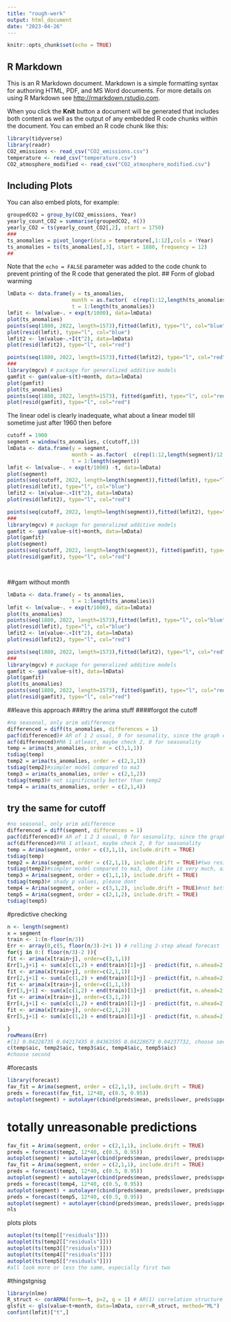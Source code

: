 ```yaml
---
title: "rough-werk"
output: html_document
date: "2023-04-26"
---
```


```r
knitr::opts_chunk$set(echo = TRUE)
```

## R Markdown

This is an R Markdown document. Markdown is a simple formatting syntax for authoring HTML, PDF, and MS Word documents. For more details on using R Markdown see <http://rmarkdown.rstudio.com>.

When you click the **Knit** button a document will be generated that includes both content as well as the output of any embedded R code chunks within the document. You can embed an R code chunk like this:

```r
library(tidyverse)
library(readr)
CO2_emissions <- read_csv("CO2_emissions.csv")
temperature <- read_csv("temperature.csv")
CO2_atmosphere_modified <- read_csv("CO2_atmosphere_modified.csv")
```

## Including Plots

You can also embed plots, for example:

```r
groupedCO2 = group_by(CO2_emissions, Year)
yearly_count_CO2 = summarise(groupedCO2, n())
yearly_CO2 = ts(yearly_count_CO2[,2], start = 1750)
###
ts_anomalies = pivot_longer(data = temperature[,1:12],cols = !Year)
ts_anomalies = ts(ts_anomalies[,3], start = 1880, frequency = 12)
##

```

Note that the `echo = FALSE` parameter was added to the code chunk to prevent printing of the R code that generated the plot.
## Form of globad warming

```r
lmData <- data.frame(y = ts_anomalies,
                     month = as.factor(  c(rep(1:12,length(ts_anomalies)/12 ),1)),
                     t = 1:length(ts_anomalies))
lmfit <- lm(value~. + exp(t/1000), data=lmData)
plot(ts_anomalies)
points(seq(1880, 2022, length=1573),fitted(lmfit), type="l", col="blue")
plot(resid(lmfit), type="l", col="blue")
lmfit2 <- lm(value~.+I(t^2), data=lmData)
plot(resid(lmfit2), type="l", col="red")

points(seq(1880, 2022, length=1573),fitted(lmfit2), type="l", col="red")
###
library(mgcv) # package for generalized additive models
gamfit <- gam(value~s(t)+month, data=lmData)
plot(gamfit)
plot(ts_anomalies)
points(seq(1880, 2022, length=1573), fitted(gamfit), type="l", col="red")
plot(resid(gamfit), type="l", col="red")
```


The linear odel is clearly inadequate, what about a linear model till sometime just after 1960 then before
```r
cutoff = 1900
segment = window(ts_anomalies, c(cutoff,1))
lmData <- data.frame(y = segment,
                     month = as.factor(  c(rep(1:12,length(segment)/12 ),1)),
                     t = 1:length(segment))
lmfit <- lm(value~. + exp(t/1000) -t, data=lmData)
plot(segment)
points(seq(cutoff, 2022, length=length(segment)),fitted(lmfit), type="l", col="blue")
plot(resid(lmfit), type="l", col="blue")
lmfit2 <- lm(value~.+I(t^2), data=lmData)
plot(resid(lmfit2), type="l", col="red")

points(seq(cutoff, 2022, length=length(segment)),fitted(lmfit2), type="l", col="red")
###
library(mgcv) # package for generalized additive models
gamfit <- gam(value~s(t)+month, data=lmData)
plot(gamfit)
plot(segment)
points(seq(cutoff, 2022, length=length(segment)), fitted(gamfit), type="l", col="red")
plot(resid(gamfit), type="l", col="red")




```


##gam without month
```r
lmData <- data.frame(y = ts_anomalies,
                     t = 1:length(ts_anomalies))
lmfit <- lm(value~. + exp(t/1000), data=lmData)
plot(ts_anomalies)
points(seq(1880, 2022, length=1573),fitted(lmfit), type="l", col="blue")
plot(resid(lmfit), type="l", col="blue")
lmfit2 <- lm(value~.+I(t^2), data=lmData)
plot(resid(lmfit2), type="l", col="red")

points(seq(1880, 2022, length=1573),fitted(lmfit2), type="l", col="red")
###
library(mgcv) # package for generalized additive models
gamfit <- gam(value~s(t), data=lmData)
plot(gamfit)
plot(ts_anomalies)
points(seq(1880, 2022, length=1573), fitted(gamfit), type="l", col="red")
plot(resid(gamfit), type="l", col="red")
```
##leave this approach
###try the arima stuff
####forgot the cutoff
```r
#no seasonal, only arim adifference
differenced = diff(ts_anomalies, differences = 1) 
pacf(differenced)# AR of 1 2 usual, 0 for sesonality, since the graph oes down slowly, also some part of MA
acf(differenced)#MA 1 atleast, maybe check 2, 0 for seasonality
temp = arima(ts_anomalies, order = c(3,1,1))
tsdiag(temp)
temp2 = arima(ts_anomalies, order = c(2,1,1))
tsdiag(temp2)#simpler model compared to ma3
temp3 = arima(ts_anomalies, order = c(2,1,2))
tsdiag(temp3)# not significnatly better than temp2
temp4 = arima(ts_anomalies, order = c(2,1,4))


```

## try the same for cutoff
```r
#no seasonal, only arim adifference
differenced = diff(segment, differences = 1) 
pacf(differenced)# AR of 1 2 3 usual, 0 for sesonality, since the graph oes down slowly, also some part of MA
acf(differenced)#MA 1 atleast, maybe check 2, 0 for seasonality
temp = Arima(segment, order = c(3,1,1), include.drift = TRUE)
tsdiag(temp)
temp2 = Arima(segment, order = c(2,1,1), include.drift = TRUE)#two residuals at k = 4 sigma squared, dont like it
tsdiag(temp2)#simpler model compared to ma3, dont like it very much, aic etc are close
temp3 = Arima(segment, order = c(1,1,1), include.drift = TRUE)
tsdiag(temp3)# shady p values, please dont
temp4 = Arima(segment, order = c(3,1,2), include.drift = TRUE)#not better compared to temp, very large residuals sometimes
temp5 = Arima(segment, order = c(2,1,2), include.drift = TRUE)
tsdiag(temp5)

```

#predictive checking
```r
n <- length(segment)
x = segment
train <- 1:(n-floor(n/3))
Err <- array(0,c(5, floor(n/3)-2+1 )) # rolling 2-step ahead forecast
for(j in 0:( floor(n/3)-2 )){
fit <- arima(x[train+j], order=c(3,1,1))
Err[1,j+1] <- sum(x[c(1,2) + end(train)[1]+j] - predict(fit, n.ahead=2)$pred)^2
fit <- arima(x[train+j], order=c(2,1,1))
Err[2,j+1] <- sum(x[c(1,2) + end(train)[1]+j] - predict(fit, n.ahead=2)$pred)^2
fit <- arima(x[train+j], order=c(1,1,1))
Err[3,j+1] <- sum(x[c(1,2) + end(train)[1]+j] - predict(fit, n.ahead=2)$pred)^2
fit <- arima(x[train+j], order=c(3,1,2))
Err[4,j+1] <- sum(x[c(1,2) + end(train)[1]+j] - predict(fit, n.ahead=2)$pred)^2
fit <- arima(x[train+j], order=c(2,1,2))
Err[5,j+1] <- sum(x[c(1,2) + end(train)[1]+j] - predict(fit, n.ahead=2)$pred)^2

}
rowMeans(Err)
#[1] 0.04228735 0.04217435 0.04363595 0.04228673 0.04237732, choose second
c(temp$aic, temp2$aic, temp3$aic, temp4$aic, temp5$aic)
#choose second
```

#forecasts
```r
library(forecast)
fav_fit = Arima(segment, order = c(2,1,1), include.drift = TRUE)
preds = forecast(fav_fit, 12*40, c(0.5, 0.95))
autoplot(segment) + autolayer(cbind(preds$mean, preds$lower, preds$upper)) 
```
# totally unreasonable predictions

```r
fav_fit = Arima(segment, order = c(2,1,1), include.drift = TRUE)
preds = forecast(temp2, 12*40, c(0.5, 0.95))
autoplot(segment) + autolayer(cbind(preds$mean, preds$lower, preds$upper)) 
fav_fit = Arima(segment, order = c(2,1,1), include.drift = TRUE)
preds = forecast(temp3, 12*40, c(0.5, 0.95))
autoplot(segment) + autolayer(cbind(preds$mean, preds$lower, preds$upper)) 
preds = forecast(temp4, 12*40, c(0.5, 0.95))
autoplot(segment) + autolayer(cbind(preds$mean, preds$lower, preds$upper)) 
preds = forecast(temp5, 12*40, c(0.5, 0.95))
autoplot(segment) + autolayer(cbind(preds$mean, preds$lower, preds$upper)) 
nls

```

plots plots
```r
autoplot(ts(temp[["residuals"]]))
autoplot(ts(temp2[["residuals"]]))
autoplot(ts(temp3[["residuals"]]))
autoplot(ts(temp4[["residuals"]]))
autoplot(ts(temp5[["residuals"]]))
#all look more or less the same, especially first two

```

#thingstgnisg

```r
library(nlme)
R_struct <- corARMA(form=~t, p=2, q = 1) # AR(1) correlation structure
glsfit <- gls(value~t+month, data=lmData, corr=R_struct, method="ML")
confint(lmfit)["t",]

```

